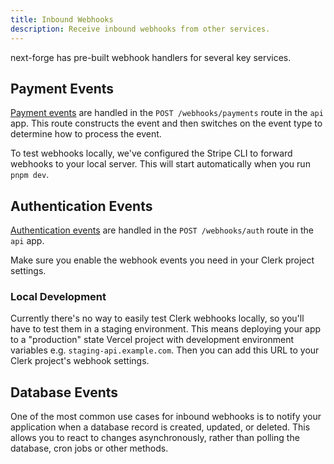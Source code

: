 ```yaml
---
title: Inbound Webhooks
description: Receive inbound webhooks from other services.
---
```


next-forge has pre-built webhook handlers for several key services.

## Payment Events

[Payment events](/features/payments) are handled in the `POST /webhooks/payments` route in the `api` app. This route constructs the event and then switches on the event type to determine how to process the event.

<Info>To test webhooks locally, we've configured the Stripe CLI to forward webhooks to your local server. This will start automatically when you run `pnpm dev`.</Info>

## Authentication Events

[Authentication events](/features/authentication) are handled in the `POST /webhooks/auth` route in the `api` app. 

<Tip>Make sure you enable the webhook events you need in your Clerk project settings.</Tip>

### Local Development

Currently there's no way to easily test Clerk webhooks locally, so you'll have to test them in a staging environment. This means deploying your app to a "production" state Vercel project with development environment variables e.g. `staging-api.example.com`. Then you can add this URL to your Clerk project's webhook settings.

## Database Events

One of the most common use cases for inbound webhooks is to notify your application when a database record is created, updated, or deleted. This allows you to react to changes asynchronously, rather than polling the database, cron jobs or other methods.